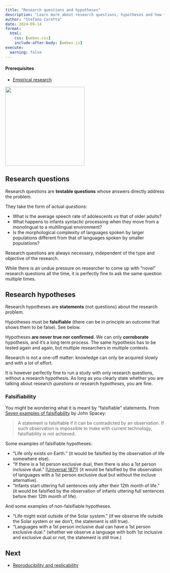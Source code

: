 ```yaml
---
title: "Research questions and hypotheses"
description: "Learn more about research questions, hypotheses and how to formulate them"
author: "Stefano Coretta"
date: 2024-09-14
format: 
  html:
    css: [webex.css]
    include-after-body: [webex.js]
execute: 
  warning: false
---
```


::: callout-warning
#### Prerequisites

-   [Empirical research](research-context.qmd)
:::

[![](/img/hypothesis.png){fig-align="center" width="250"}](https://www.flaticon.com/free-icons/hypothesis)

## Research questions

Research questions are **testable questions** whose answers directly address the problem.

They take the form of actual *questions*:

-   What is the average speech rate of adolescents vs that of older adults?
-   What happens to infants syntactic processing when they move from a monolingual to a multilingual environment?
-   Is the morphological complexity of languages spoken by larger populations different from that of languages spoken by smaller populations?

Research questions are always necessary, independent of the type and objective of the research.

While there is an undue pressure on researcher to come up with "novel" research questions all the time, it is perfectly fine to ask the same question multiple times.

<!-- TODO: Add link to repro/repli -->

## Research hypotheses

Research hypotheses are **statements** (not questions) about the research problem.

Hypotheses must be **falsifiable** (there can be in principle an outcome that shows them to be false). See below.

Hypotheses **are never true nor confirmed**. We can only **corroborate** hypothesis, and it's a long term process. The same hypothesis has to be tested again and again, but multiple researchers in multiple contexts.

Research is not a one-off matter: knowledge can only be acquired slowly and with a lot of effort.

It is however perfectly fine to run a study with only research questions, without a research hypothesis. As long as you clearly state whether you are talking about research *questions* or research *hypotheses*, you are fine.

### Falsifiability

You might be wondering what it is meant by "falsifiable" statements. From [Seven examples of falsifiability](https://simplicable.com/new/falsifiability) by John Spacey:

> A statement is falsifiable if it can be contradicted by an observation. If such observation is impossible to make with current technology, falsifiability is not achieved.

Some examples of falsifiable hypotheses:

-   "Life only exists on Earth." (it would be falsified by the observation of life somewhere else).
-   "If there is a 1st person exclusive dual, then there is also a 1st person inclusive dual." [\[Universal 1871\]](https://typo.uni-konstanz.de/rara/universals-archive/1876/) (it would be falsified by the observation of languages with a 1st person exclusive dual but without the incluve alternative).
-   "Infants start uttering full sentences only after their 12th month of life." (it would be falsified by the observation of infants uttering full sentences before their 12th month of life).

And some examples of non-falsifiable hypotheses.

-   "Life might exist outside of the Solar system." (if we observe life outside the Solar system or we don't, the statement is still true).
-   "Languages with a 1st person inclusive dual can have a 1st person exclusive dual." (whether we observe a language with both 1st inclusive and exclusive dual or not, the statement is still true.)

::: callout-note
## Next

-   [Reproducibility and replicability](repro-repli.qmd)
:::
